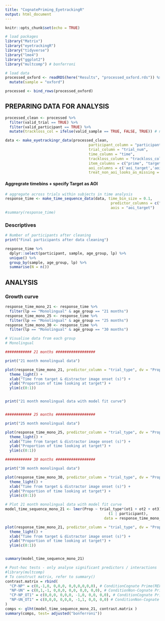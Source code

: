 ---
title: "CognatePriming_EyetrackingR"
output: html_document
---

```{r setup, include=FALSE}
knitr::opts_chunk$set(echo = TRUE)

# load packages
library("Matrix")
library("eyetrackingR")
library("tidyverse")
library("lme4")
library("ggplot2")
library("multcomp") # bonferroni

```


```{r prepare, echo=FALSE, message=FALSE, warning=FALSE, paged.print=FALSE}

# load data
processed_oxford <- readRDS(here("Results", "processed_oxford.rds")) %>%
  mutate(sample = "oxford")

processed <- bind_rows(processed_oxford)

```


## PREPARING DATA FOR ANALYSIS

```{r eyetrackingR, eval=TRUE, echo = FALSE}

processed_clean <- processed %>%
  filter(valid_trial == TRUE) %>%
  filter(valid_participant == TRUE) %>%
  mutate(trackloss_col = ifelse(valid_sample == TRUE, FALSE, TRUE)) # needed for eyetrackingR - TRUE means trackloss, FALSE means valid gaze

data <- make_eyetrackingr_data(processed_clean, 
                                      participant_column = "participant",
                                      trial_column = "trial_num",
                                      time_column = "time",
                                      trackloss_column = "trackloss_col",
                                      item_columns = c("prime", "target"),
                                      aoi_columns = c('aoi_target','aoi_distractor'), 
                                      treat_non_aoi_looks_as_missing = FALSE)

```

#### Aggregrate timebins + specify Target as AOI

```{r time_sequence, eval=TRUE, echo = FALSE}

# aggregate across trials within subjects in time analysis
response_time <- make_time_sequence_data(data, time_bin_size = 0.1, 
                                                predictor_columns = c("test_language", "sample", "trial_type", "age_group", "lp"),
                                                aois = "aoi_target")
#summary(response_time)


```

### Descriptives

```{r descriptive, eval=TRUE, echo = FALSE}

# Number of participants after cleaning
print("Final participants after data cleaning")

response_time %>%
  dplyr::select(participant, sample, age_group, lp) %>%
  unique() %>%
  group_by(sample, age_group, lp) %>%
  summarise(N = n())

```


## ANALYSIS
### Growth curve

```{r visualise only, eval=TRUE, echo = FALSE}

response_time_mono_21 <- response_time %>%
  filter(lp == "Monolingual" & age_group == "21 months")
response_time_mono_25 <- response_time %>%
  filter(lp == "Monolingual" & age_group == "25 months")
response_time_mono_30 <- response_time %>%
  filter(lp == "Monolingual" & age_group == "30 months")

# Visualise data from each group
# Monolingual

############ 21 months ##################

print("21 month monolingual data")

plot(response_time_mono_21, predictor_column = "trial_type", dv = "Prop") +
  theme_light() +
  xlab("Time from target & distractor image onset (s)") +
  ylab("Proportion of time looking at target") +
  ylim(c(0:1))


print("21 month monolingual data with model fit curve")


############ 25 months ##################

print("25 month monolingual data")

plot(response_time_mono_25, predictor_column = "trial_type", dv = "Prop") +
  theme_light() +
  xlab("Time from target & distractor image onset (s)") +
  ylab("Proportion of time looking at target") +
  ylim(c(0:1))

############ 30 months ##################

print("30 month monolingual data")

plot(response_time_mono_30, predictor_column = "trial_type", dv = "Prop") +
  theme_light() +
  xlab("Time from target & distractor image onset (s)") +
  ylab("Proportion of time looking at target") +
  ylim(c(0:1))


```


```{r analysis, eval=TRUE, echo = FALSE}

# Plot 21 month monolingual data with model fit curve
model_time_sequence_mono_21 <- lmer(Prop ~ trial_type*(ot1 + ot2 + ot3) + 
                                               (1 | participant), 
                                             data = response_time_mono_21, REML = FALSE)

plot(response_time_mono_21, predictor_column = "trial_type", dv = "Prop", model = model_time_sequence_mono_21) +
  theme_light() +
  xlab("Time from target & distractor image onset (s)") +
  ylab("Proportion of time looking at target") +
  ylim(c(0:1))


summary(model_time_sequence_mono_21)

# Post-hoc tests - only analyse significant predictors / interactions
#library(multcomp)
# To construct matrix, refer to summary()
contrast.matrix = rbind(
  "CP-NP" = c(0,-1,0, 0,0,0, 0,0,0,0,0,0), # ConditionCognate Prime(REFERENCE) - ConditionNon-Cognate Prime (Is there a significant difference between CP and NP?)
  "NP-UN" = c(0,1,-1, 0,0,0, 0,0, 0,0, 0,0), # ConditionNon-Cognate Prime - ConditionUnrelated Prime (Is there a significant difference between NP and UN?)
  "CP-NP_OT1" = c(0,0,0, 0,0,0, -1,0, 0,0, 0,0), # ConditionCognate Prime(REFERENCE) - ConditionNon-Cognate Prime (OT1, linear)
  "NP-UN_OT1" = c(0,0,0, 0,0,0, -1,1, 0,0, 0,0) # ConditionNon-Cognate Prime - ConditionUnrelated Prime (OT1, linear)
)
comps <- glht(model_time_sequence_mono_21, contrast.matrix )
summary(comps, test= adjusted("bonferroni"))


```
